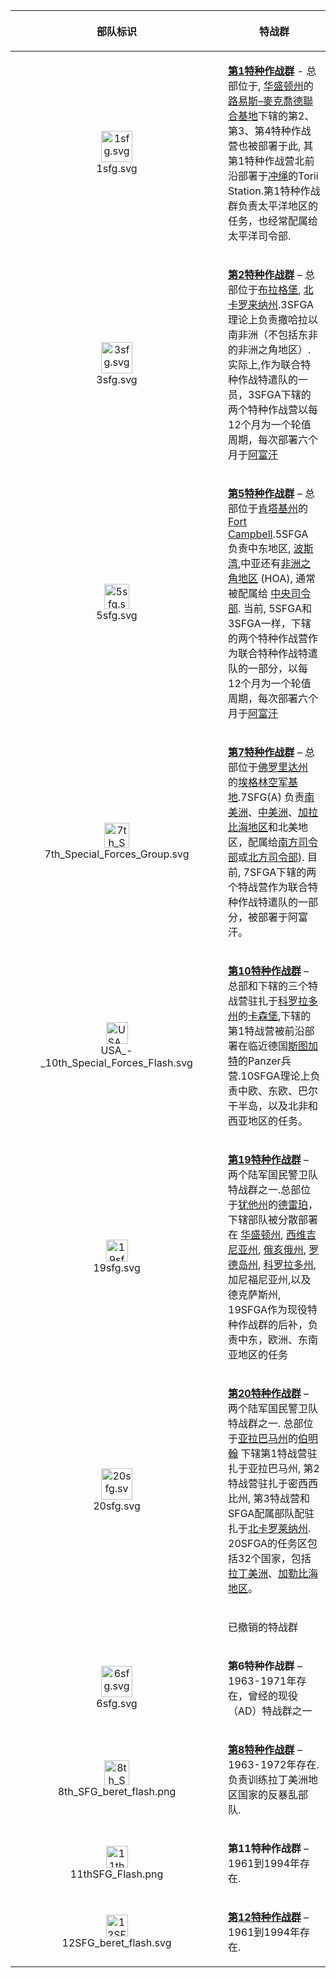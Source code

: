 {|border="2" cellpadding="4" cellspacing="0" style="margin: 0.5em 0.5em 0.5em 1em; padding: 0.5em; background: #f9f9f9; border: 1px #aaa solid; border-collapse: collapse; font-size: 95%;"
|- style="background:#efefef;"
! 部队标识!!特战群
|-
|<center>[[File:1sfg.svg|50px]]||'''[[:en:1st Special Forces Group (United States)|第1特种作战群]]''' - 总部位于, [[华盛顿州]]的[[路易斯–麥克喬德聯合基地]]下辖的第2、第3、第4特种作战营也被部署于此, 其第1特种作战营北前沿部署于[[冲绳]]的Torii Station.第1特种作战群负责太平洋地区的任务，也经常配属给太平洋司令部. 
|-
|<center>[[Image:3sfg.svg|50px]]||'''[[:en:3rd Special Forces Group (United States)|第2特种作战群]]''' – 总部位于[[布拉格堡 (北卡羅萊納州)|布拉格堡]], [[北卡罗来纳州]].3SFGA理论上负责撒哈拉以南非洲（不包括东非的非洲之角地区）. 实际上,作为联合特种作战特遣队的一员，3SFGA下辖的两个特种作战营以每12个月为一个轮值周期，每次部署六个月于[[阿富汗]] 
|-
|<center>[[File:5sfg.svg|40px]]||'''[[:en:5th Special Forces Group (United States)|第5特种作战群]]''' – 总部位于[[肯塔基州]]的[[:en:Fort Campbell|Fort Campbell]].5SFGA 负责中东地区, [[波斯湾]],中亚还有[[非洲之角地区]] (HOA), 通常被配属给 [[:en:United States Central Command|中央司令部]]. 当前, 5SFGA和3SFGA一样，下辖的两个特种作战营作为联合特种作战特遣队的一部分，以每12个月为一个轮值周期，每次部署六个月于[[阿富汗]]
|-
|<center>[[File:7th Special Forces Group.svg|40px]]||'''[[:en:7th Special Forces Group (United States)|第7特种作战群]]''' – 总部位于[[佛罗里达州]] 的[[埃格林空军基地]].7SFG(A) 负责[[南美洲]]、[[中美洲]]、[[加拉比海地区]]和北美地区，配属给[[:en:United States Southern Command|南方司令部]]或[[:en:U.S. Northern Command|北方司令部]]). 目前, 7SFGA下辖的两个特战营作为联合特种作战特遣队的一部分，被部署于阿富汗。
|-
|<center>[[File:USA - 10th Special Forces Flash.svg|35px]]||'''[[:en:10th Special Forces Group (United States)|第10特种作战群]]''' – 总部和下辖的三个特战营驻扎于[[科罗拉多州]]的[[卡森堡]],下辖的第1特战营被前沿部署在临近德国[[斯图加特]]的Panzer兵营.10SFGA理论上负责中欧、东欧、巴尔干半岛，以及北非和西亚地区的任务。 
|-
|<center>[[File:19sfg.svg|35px]]||'''[[:en:19th Special Forces Group (United States)|第19特种作战群]]''' – 两个陆军国民警卫队特战群之一.总部位于[[犹他州]]的[[德雷珀 (犹他州)|德雷珀]]，下辖部队被分散部署在 [[华盛顿州]], [[西维吉尼亚州]], [[俄亥俄州]], [[罗德岛州]], [[科罗拉多州]], 加尼福尼亚州,以及德克萨斯州, 19SFGA作为现役特种作战群的后补，负责中东，欧洲、东南亚地区的任务
|-
|<center>[[File:20sfg.svg|50px]]||'''[[:en:20th Special Forces Group (United States)|第20特种作战群]]''' – 两个陆军国民警卫队特战群之一. 总部位于[[亚拉巴马州]]的[[:en:Birmingham, Alabama|伯明翰]] 下辖第1特战营驻扎于亚拉巴马州, 第2特战营驻扎于密西西比州, 第3特战营和SFGA配属部队配驻扎于[[北卡罗莱纳州]]. 20SFGA的任务区包括32个国家，包括[[拉丁美洲]]、[[加勒比海地区]]。
|- style="background:#efefef;"
! !!已撤销的特战群
|-
|<center>[[Image:6sfg.svg|50px]]||'''第6特种作战群''' – 1963-1971年存在，曾经的现役（AD）特战群之一
|-
|<center>[[Image:8th_SFG_beret_flash.png|40px]]||'''[[:en:8th Special Forces Group (United States)|第8特种作战群]]''' – 1963-1972年存在. 负责训练拉丁美洲地区国家的反暴乱部队.
|-
|<center>[[Image:11thSFG Flash.png|35px]]||'''第11特种作战群''' – 1961到1994年存在.
|-
|<center>[[Image:12SFG beret flash.svg|35px]]||'''[[第12特种作战群]]''' – 1961到1994年存在.
|}